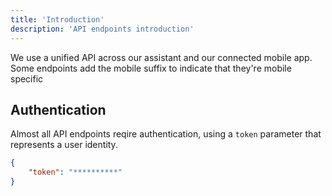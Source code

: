 ```yaml
---
title: 'Introduction'
description: 'API endpoints introduction'
---
```


<Note>
  We use a unified API across our assistant and our connected mobile app. Some endpoints add the mobile suffix to indicate that they're mobile specific
</Note>

## Authentication

Almost all API endpoints reqire authentication, using a `token` parameter that represents a user identity.

```json
{
    "token": "**********"
}
```
